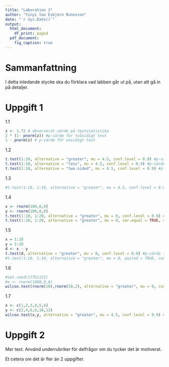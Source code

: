 ```yaml
---
title: "Laboration 2"
author: "Yinyi Yao Esbjörn Runesson"
date: "`r Sys.Date()`"
output:
  html_document:
    df_print: paged
  pdf_document:
    fig_caption: true
---
```


# Sammanfattning
I detta inledande stycke ska du förklara vad labben går ut på, utan att gå in
på detaljer.



# Uppgift 1
1.1 
```r
z <- 1.72 # observerat värde på teststatistika
2 * (1- pnorm(z)) #p-värde för tvåsidigt test
1 - pnorm(z) # p-värde för ensidigt test

```
1.2
```r
t.test(1:10, alternative = "greater", mu = 4.5, conf.level = 0.9) #p-värde för nollhypotesen är 16,18%
t.test(1:10, alternative = "less", mu = 4.5, conf.level = 0.9) #p-värde för nollhypotesen är 83,82%
t.test(1:10, alternative = "two.sided", mu = 4.5, conf.level = 0.9) #p-värde för nollhypotesen är 32,35%
```
1.3
```r
#t.test(1:10, 1:10, alternative = "greater", mu = 4.5, conf.level = 0.9)

```


1.4
```r
x <- rnorm(100,0,0)
y <- rnorm(100,0,0)
t.test(1:10, 1:20, alternative = "greater", mu = 0, conf.level = 0.9) #p-värde för nollhypotesen är 99,76%
t.test(1:10, 1:20, alternative = "greater", mu = 0, var.equal = TRUE, conf.level = 0.9) #p-värde för nollhypotesen med Welch–Satterthwaites metod är 99,07%

```
1.5
```r
x = 1:10
y = 1:20
d <- x - y
t.test(d, alternative = "greater", mu = 0, conf.level = 0.9) #p-värde för nollhypotesen för parvist beroende stickprov är 99,98%
#t.test(1:10, 1:10, alternative = "greater", mu = 0, paired = TRUE, conf.level = 0.9)
```
1.6
```r
#set.seed(17761122)
#x <- rnorm(1000,0,6)
wilcox.test(rnorm(10),rnorm(10,2), alternative = "greater", mu = 0, conf.int = TRUE, conf.level = 0.9, exact = FALSE) #p-värde med Wilcoxons teckenrangtest är 99,99%
```
1.7
```r
x <- c(1,2,3,4,5,6)
y <- c(2,4,6,8,10,12)
wilcox.test(x,y, alternative = "greater", mu = 4.5, conf.level = 0.9) # p-värde är 1
```


# Uppgift 2
Mer text. Använd underrubriker för delfrågor om du tycker det är motiverat.

Et cetera om det är fler än 2 uppgifter.